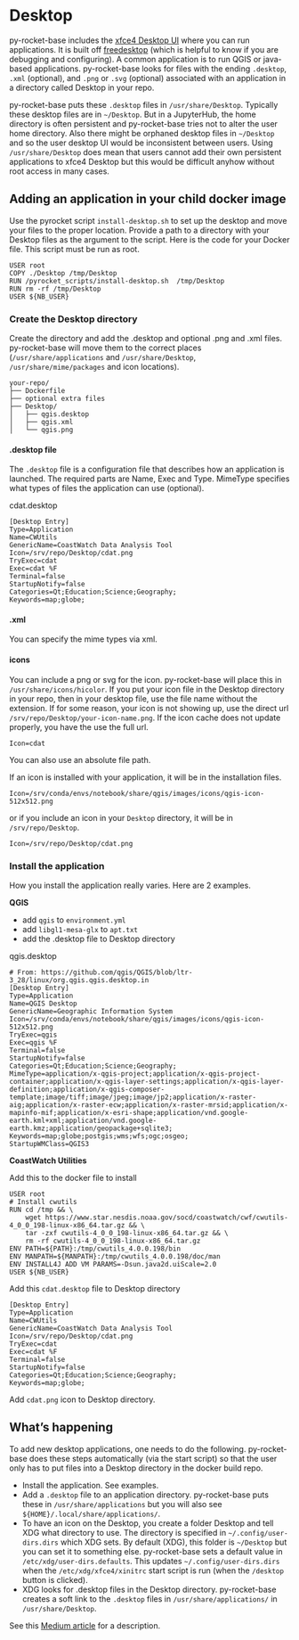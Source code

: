 # Desktop

py-rocket-base includes the [xfce4 Desktop UI](https://www.xfce.org/) where you can run applications. It is built off [freedesktop](https://www.freedesktop.org/wiki/Software/) (which is helpful to know if you are debugging and configuring). A common application is to run QGIS or java-based applications. py-rocket-base
looks for files with the ending `.desktop`, `.xml` (optional), and `.png` or `.svg` (optional) associated with an application in a directory called Desktop in your repo. 

py-rocket-base puts these `.desktop` files in `/usr/share/Desktop`. Typically these desktop files are in `~/Desktop`. But in a JupyterHub, the home directory is often persistent and py-rocket-base tries not to alter the user home directory. Also there might be orphaned desktop files in `~/Desktop` and so the user desktop UI would be inconsistent between users. Using `/usr/share/Desktop` does mean that users cannot add their own persistent applications to xfce4 Desktop but this would be difficult anyhow without root access in many cases.


## Adding an application in your child docker image

Use the pyrocket script `install-desktop.sh` to set up the desktop and move your files to the proper location. Provide a path to a directory with your Desktop files as the argument to the script. Here is the code for your Docker file. This script must be run as root. 

```
USER root
COPY ./Desktop /tmp/Desktop
RUN /pyrocket_scripts/install-desktop.sh  /tmp/Desktop
RUN rm -rf /tmp/Desktop
USER ${NB_USER}
```

### Create the Desktop directory

Create the directory and add the .desktop and optional .png and .xml files. py-rocket-base will move them to the correct places (`/usr/share/applications` and `/usr/share/Desktop`, `/usr/share/mime/packages` and icon locations).

```
your-repo/
├── Dockerfile
├── optional extra files
├── Desktop/
│   ├── qgis.desktop
│   ├── qgis.xml
│   └── qgis.png
```


#### .desktop file

The `.desktop` file is a configuration file that describes how an application is launched. The required parts are Name, Exec and Type. MimeType specifies what types of files the application can use (optional).

cdat.desktop
```
[Desktop Entry]
Type=Application
Name=CWUtils
GenericName=CoastWatch Data Analysis Tool
Icon=/srv/repo/Desktop/cdat.png
TryExec=cdat
Exec=cdat %F
Terminal=false
StartupNotify=false
Categories=Qt;Education;Science;Geography;
Keywords=map;globe;
```

#### .xml

You can specify the mime types via xml.

#### icons

You can include a png or svg for the icon. py-rocket-base will place this in `/usr/share/icons/hicolor`. If you put your icon file in the Desktop directory in your repo, then in your desktop file, use the file name without the extension. If for some reason, your icon is not showing up, use the direct url `/srv/repo/Desktop/your-icon-name.png`. If the icon cache does not update properly, you have the use the full url.

```
Icon=cdat
```

You can also use an absolute file path.

If an icon is installed with your application, it will be in the installation files.
```
Icon=/srv/conda/envs/notebook/share/qgis/images/icons/qgis-icon-512x512.png
```
or if you include an icon in your `Desktop` directory, it will be in `/srv/repo/Desktop`.
```
Icon=/srv/repo/Desktop/cdat.png
```


### Install the application

How you install the application really varies. Here are 2 examples.

**QGIS**

* add `qgis` to `environment.yml`
* add `libgl1-mesa-glx` to `apt.txt`
* add the .desktop file to Desktop directory

qgis.desktop
```
# From: https://github.com/qgis/QGIS/blob/ltr-3_28/linux/org.qgis.qgis.desktop.in
[Desktop Entry]
Type=Application
Name=QGIS Desktop
GenericName=Geographic Information System
Icon=/srv/conda/envs/notebook/share/qgis/images/icons/qgis-icon-512x512.png
TryExec=qgis
Exec=qgis %F
Terminal=false
StartupNotify=false
Categories=Qt;Education;Science;Geography;
MimeType=application/x-qgis-project;application/x-qgis-project-container;application/x-qgis-layer-settings;application/x-qgis-layer-definition;application/x-qgis-composer-template;image/tiff;image/jpeg;image/jp2;application/x-raster-aig;application/x-raster-ecw;application/x-raster-mrsid;application/x-mapinfo-mif;application/x-esri-shape;application/vnd.google-earth.kml+xml;application/vnd.google-earth.kmz;application/geopackage+sqlite3;
Keywords=map;globe;postgis;wms;wfs;ogc;osgeo;
StartupWMClass=QGIS3
```

**CoastWatch Utilities**

Add this to the docker file to install
```
USER root
# Install cwutils
RUN cd /tmp && \
    wget https://www.star.nesdis.noaa.gov/socd/coastwatch/cwf/cwutils-4_0_0_198-linux-x86_64.tar.gz && \
    tar -zxf cwutils-4_0_0_198-linux-x86_64.tar.gz && \
    rm -rf cwutils-4_0_0_198-linux-x86_64.tar.gz
ENV PATH=${PATH}:/tmp/cwutils_4.0.0.198/bin
ENV MANPATH=${MANPATH}:/tmp/cwutils_4.0.0.198/doc/man
ENV INSTALL4J ADD VM PARAMS=-Dsun.java2d.uiScale=2.0
USER ${NB_USER}
```

Add this `cdat.desktop` file to Desktop directory
```
[Desktop Entry]
Type=Application
Name=CWUtils
GenericName=CoastWatch Data Analysis Tool
Icon=/srv/repo/Desktop/cdat.png
TryExec=cdat
Exec=cdat %F
Terminal=false
StartupNotify=false
Categories=Qt;Education;Science;Geography;
Keywords=map;globe;
```

Add `cdat.png` icon to Desktop directory.

## What's happening

To add new desktop applications, one needs to do the following. py-rocket-base does these steps automatically (via the start script) so that the user only has to put files into a Desktop directory in the docker build repo.

* Install the application. See examples.
* Add a `.desktop` file to an application directory. py-rocket-base puts these in `/usr/share/applications` but you will also see `${HOME}/.local/share/applications/`. 
* To have an icon on the Desktop, you create a folder Desktop and tell XDG what directory to use. The directory is specified in `~/.config/user-dirs.dirs` which XDG sets. By default (XDG), this folder is `~/Desktop` but you can set it to something else. py-rocket-base sets a default value in `/etc/xdg/user-dirs.defaults`. This updates `~/.config/user-dirs.dirs` when the `/etc/xdg/xfce4/xinitrc` start script is run (when the `/desktop` button is clicked).
* XDG looks for .desktop files in the Desktop directory. py-rocket-base creates a soft link to the `.desktop` files in `/usr/share/applications/` in `/usr/share/Desktop`. 

See this [Medium article](https://medium.com/@zoldin/how-to-add-new-application-to-xfce-menu-list-d90955e101d5) for a description.